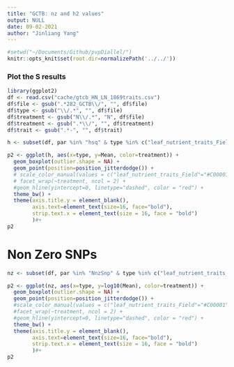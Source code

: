 ```yaml
---
title: "GCTB: nz and h2 values"
output: NULL
date: 09-02-2021
author: "Jinliang Yang"
---
```



```r
#setwd("~/Documents/Github/pvpDiallel/")
knitr::opts_knit$set(root.dir=normalizePath('../../'))
```


### Plot the S results

```r
library(ggplot2)
df <- read.csv("cache/gtcb_HN_LN_1869traits.csv")
df$file <- gsub(".*282_GCTB\\/", "", df$file)
df$type <- gsub("\\/.*", "", df$file)
df$treatment <- gsub("N\\/.*", "N", df$file)
df$treatment <- gsub(".*\\/", "", df$treatment)
df$trait <- gsub(".*-", "", df$trait)
```



```r
h <- subset(df, par %in% "hsq" & type %in% c("leaf_nutrient_traits_Field", "microbe_from_Mike"))

p2 <- ggplot(h, aes(x=type, y=Mean, color=treatment)) +
  geom_boxplot(outlier.shape = NA) +
  geom_point(position=position_jitterdodge()) +
  # scale_color_manual(values = c("leaf_nutrient_traits_Field"="#C00001", "microbe_from_Mike"="#008000", "Yield_traits_from_Semra"="darkblue")) +
  # facet_wrap(~treatment, ncol = 2) +
  #geom_hline(yintercept=0, linetype="dashed", color = "red") +
  theme_bw() +
  theme(axis.title.y = element_blank(),
        axis.text=element_text(size=16, face="bold"),
        strip.text.x = element_text(size = 16, face = "bold")
        )#+
p2
```







# Non Zero SNPs

```r
nz <- subset(df, par %in% "NnzSnp" & type %in% c("leaf_nutrient_traits_Field", "microbe_from_Mike"))

p2 <- ggplot(nz, aes(x=type, y=log10(Mean), color=treatment)) +
  geom_boxplot(outlier.shape = NA) +
  geom_point(position=position_jitterdodge()) +
  #scale_color_manual(values = c("leaf_nutrient_traits_Field"="#C00001", "microbe_from_Mike"="#008000", "Yield_traits_from_Semra"="darkblue")) +
  #facet_wrap(~treatment, ncol = 2) +
  #geom_hline(yintercept=0, linetype="dashed", color = "red") +
  theme_bw() +
  theme(axis.title.y = element_blank(),
        axis.text=element_text(size=16, face="bold"),
        strip.text.x = element_text(size = 16, face = "bold")
        )#+
p2
```







